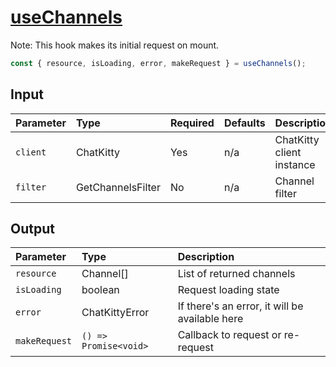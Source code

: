 
<Meta title="Hooks/Channels/useChannels" />

# <u>useChannels</u>

Note: This hook makes its initial request on mount.

```typescript
const { resource, isLoading, error, makeRequest } = useChannels();
```

## Input

| Parameter | Type              | Required | Defaults | Description               |
| :-------- | :---------------- | :------- | :------- | :------------------------ |
| `client`  | ChatKitty         | Yes      | n/a      | ChatKitty client instance |
| `filter`  | GetChannelsFilter | No       | n/a      | Channel filter            |

## Output

| Parameter     | Type                  | Description                                    |
| :------------ | :-------------------- | :--------------------------------------------- |
| `resource`    | Channel[]             | List of returned channels                      |
| `isLoading `  | boolean               | Request loading state                          |
| `error`       | ChatKittyError        | If there's an error, it will be available here |
| `makeRequest` | `() => Promise<void>` | Callback to request or re-request              |
